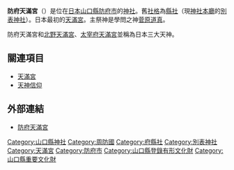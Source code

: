 {{日本神社
| name = 防府天滿宮
| img = File:Hofu-tenmangu2.JPG
| img_capt = 樓門
| image_width = 270px
| nihongo = 防府天満宮
| hiragana = ほうふてんまんぐう
| romaji = Hōfu Tenmangū
| location = [[山口縣|山口縣]][[防府市|防府市]]松崎町14-1
| god = [[菅原道真|菅原道真]]
| type = [[縣社|縣社]]・[[別表神社|別表神社]]
| struct = [[入母屋造|入母屋造]]
| open_year = [[延喜|延喜]]4年（904年）
| cere_date = 12月5日
|}}

'''防府天滿宮'''（{{lang|ja|ほうふてんまんぐう}}）是位在[[日本|日本]][[山口縣|山口縣]][[防府市|防府市]]的[[神社|神社]]。舊[[社格|社格]]為[[縣社|縣社]]（現[[神社本廳|神社本廳]]的[[別表神社|別表神社]]）。日本最初的[[天滿宮|天滿宮]]。主祭神是學問之神[[菅原道真|菅原道真]]。

防府天滿宮和[[北野天滿宮|北野天滿宮]]、[[太宰府天滿宮|太宰府天滿宮]]並稱為日本三大天神。

== 關連項目 ==
*[[天滿宮|天滿宮]]
*[[天神信仰|天神信仰]]

== 外部連結 ==
{{Commonscat|Hōfu_Tenman-gū}}
* [http://www.hofutenmangu.or.jp/ 防府天滿宮] {{Wayback|url=http://www.hofutenmangu.or.jp/ |date=20111122113806 }}
{{coord|34|3|47.8|N|131|34|26.6|E|region:JP-35_type:landmark|display=title}}
[[Category:山口縣神社|Category:山口縣神社]]
[[Category:周防國|Category:周防國]]
[[Category:府縣社|Category:府縣社]]
[[Category:別表神社|Category:別表神社]]
[[Category:天滿宮|Category:天滿宮]]
[[Category:防府市|Category:防府市]]
[[Category:山口縣登錄有形文化財|Category:山口縣登錄有形文化財]]
[[Category:山口縣重要文化財|Category:山口縣重要文化財]]